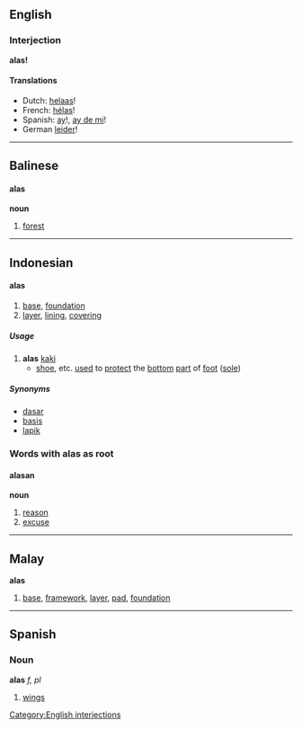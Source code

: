==English==
===Interjection===
'''alas!'''

====Translations====
*Dutch: [[helaas]]!
*French: [[hélas]]!
*Spanish: [[ay]]!, [[ay de mi]]!
*German [[leider]]!
----

==Balinese==
====alas====
'''noun'''

# [[forest]]

----

==Indonesian==
====alas====

# [[base]], [[foundation]]
# [[layer]], [[lining]], [[covering]]

===== Usage =====
# '''alas''' [[kaki]]
#* [[shoe]], etc. [[use]]d to [[protect]] the [[bottom]] [[part]] of [[foot]] ([[sole]])

===== Synonyms =====
* [[dasar]]
* [[basis]]
* [[lapik]]

===Words with alas as root===
====alasan====
'''noun'''

# [[reason]]
# [[excuse]]

----

==Malay==
'''alas'''

# [[base]], [[framework]], [[layer]], [[pad]], [[foundation]]

----

==Spanish==
===Noun===
'''alas''' ''f, pl''

#[[wing]]s

[[Category:English interjections]]